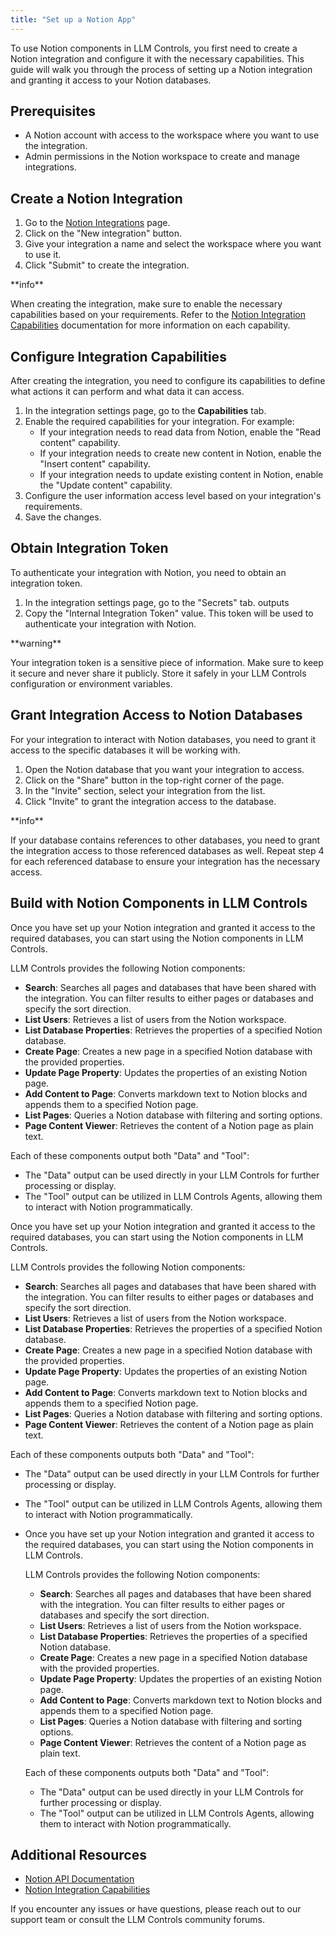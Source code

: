 ```yaml
---
title: "Set up a Notion App"
---
```


To use Notion components in LLM Controls, you first need to create a Notion integration and configure it with the necessary capabilities. This guide will walk you through the process of setting up a Notion integration and granting it access to your Notion databases.

## **Prerequisites**[**​**](https://docs.langflow.org/integrations/notion/setup#prerequisites)

- A Notion account with access to the workspace where you want to use the integration.
- Admin permissions in the Notion workspace to create and manage integrations.

## **Create a Notion Integration**[**​**](https://docs.langflow.org/integrations/notion/setup#create-a-notion-integration)

1. Go to the [Notion Integrations](https://www.notion.com/my-integrations) page.
2. Click on the "New integration" button.
3. Give your integration a name and select the workspace where you want to use it.
4. Click "Submit" to create the integration.

<Note>
  **info**

  When creating the integration, make sure to enable the necessary capabilities based on your requirements. Refer to the [<u>Notion Integration Capabilities</u>](https://developers.notion.com/reference/capabilities) documentation for more information on each capability.
</Note>

## **Configure Integration Capabilities**[**​**](https://docs.langflow.org/integrations/notion/setup#configure-integration-capabilities)

After creating the integration, you need to configure its capabilities to define what actions it can perform and what data it can access.

1. In the integration settings page, go to the **Capabilities** tab.
2. Enable the required capabilities for your integration. For example:
   - If your integration needs to read data from Notion, enable the "Read content" capability.
   - If your integration needs to create new content in Notion, enable the "Insert content" capability.
   - If your integration needs to update existing content in Notion, enable the "Update content" capability.
3. Configure the user information access level based on your integration's requirements.
4. Save the changes.

## **Obtain Integration Token**

To authenticate your integration with Notion, you need to obtain an integration token.

1. In the integration settings page, go to the "Secrets" tab. outputs
2. Copy the "Internal Integration Token" value. This token will be used to authenticate your integration with Notion.

<Warning>
  **warning**

  Your integration token is a sensitive piece of information. Make sure to keep it secure and never share it publicly. Store it safely in your LLM Controls configuration or environment variables.
</Warning>

## **Grant Integration Access to Notion Databases**

For your integration to interact with Notion databases, you need to grant it access to the specific databases it will be working with.

1. Open the Notion database that you want your integration to access.
2. Click on the "Share" button in the top-right corner of the page.
3. In the "Invite" section, select your integration from the list.
4. Click "Invite" to grant the integration access to the database.

<Note>
  **info**

  If your database contains references to other databases, you need to grant the integration access to those referenced databases as well. Repeat step 4 for each referenced database to ensure your integration has the necessary access.
</Note>

## **Build with Notion Components in LLM Controls**

Once you have set up your Notion integration and granted it access to the required databases, you can start using the Notion components in LLM Controls.

LLM Controls provides the following Notion components:

- **Search**: Searches all pages and databases that have been shared with the integration. You can filter results to either pages or databases and specify the sort direction.
- **List Users**: Retrieves a list of users from the Notion workspace.
- **List Database Properties**: Retrieves the properties of a specified Notion database.
- **Create Page**: Creates a new page in a specified Notion database with the provided properties.
- **Update Page Property**: Updates the properties of an existing Notion page.
- **Add Content to Page**: Converts markdown text to Notion blocks and appends them to a specified Notion page.
- **List Pages**: Queries a Notion database with filtering and sorting options.
- **Page Content Viewer**: Retrieves the content of a Notion page as plain text.

Each of these components output both "Data" and "Tool":

- The "Data" output can be used directly in your LLM Controls for further processing or display.
- The "Tool" output can be utilized in LLM Controls Agents, allowing them to interact with Notion programmatically.

Once you have set up your Notion integration and granted it access to the required databases, you can start using the Notion components in LLM Controls.

LLM Controls provides the following Notion components:

- **Search**: Searches all pages and databases that have been shared with the integration. You can filter results to either pages or databases and specify the sort direction.
- **List Users**: Retrieves a list of users from the Notion workspace.
- **List Database Properties**: Retrieves the properties of a specified Notion database.
- **Create Page**: Creates a new page in a specified Notion database with the provided properties.
- **Update Page Property**: Updates the properties of an existing Notion page.
- **Add Content to Page**: Converts markdown text to Notion blocks and appends them to a specified Notion page.
- **List Pages**: Queries a Notion database with filtering and sorting options.
- **Page Content Viewer**: Retrieves the content of a Notion page as plain text.

Each of these components outputs both "Data" and "Tool":

- The "Data" output can be used directly in your LLM Controls for further processing or display.
- The "Tool" output can be utilized in LLM Controls Agents, allowing them to interact with Notion programmatically.
- Once you have set up your Notion integration and granted it access to the required databases, you can start using the Notion components in LLM Controls.

  LLM Controls provides the following Notion components:
  - **Search**: Searches all pages and databases that have been shared with the integration. You can filter results to either pages or databases and specify the sort direction.
  - **List Users**: Retrieves a list of users from the Notion workspace.
  - **List Database Properties**: Retrieves the properties of a specified Notion database.
  - **Create Page**: Creates a new page in a specified Notion database with the provided properties.
  - **Update Page Property**: Updates the properties of an existing Notion page.
  - **Add Content to Page**: Converts markdown text to Notion blocks and appends them to a specified Notion page.
  - **List Pages**: Queries a Notion database with filtering and sorting options.
  - **Page Content Viewer**: Retrieves the content of a Notion page as plain text.

  Each of these components outputs both "Data" and "Tool":
  - The "Data" output can be used directly in your LLM Controls for further processing or display.
  - The "Tool" output can be utilized in LLM Controls Agents, allowing them to interact with Notion programmatically.

## **Additional Resources**

- [Notion API Documentation](https://developers.notion.com/docs/getting-started)
- [Notion Integration Capabilities](https://developers.notion.com/reference/capabilities)

If you encounter any issues or have questions, please reach out to our support team or consult the LLM Controls community forums.